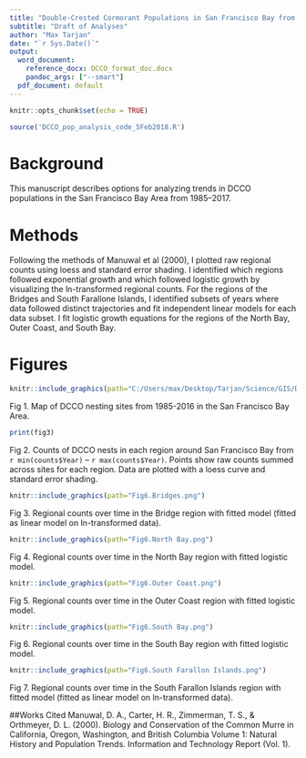 ```yaml
---
title: "Double-Crested Cormorant Populations in San Francisco Bay from 1985--2017"
subtitle: "Draft of Analyses"
author: "Max Tarjan"
date: "`r Sys.Date()`"
output:
  word_document:
    reference_docx: DCCO_format_doc.docx
    pandoc_args: ["--smart"]
  pdf_document: default
---
```


```r
knitr::opts_chunk$set(echo = TRUE)
```

```r
source('DCCO_pop_analysis_code_5Feb2018.R')
```


# Background
This manuscript describes options for analyzing trends in DCCO populations in the San Francisco Bay Area from 1985--2017.

# Methods
Following the methods of Manuwal et al (2000), I plotted raw regional counts using loess and standard error shading. I identified which regions followed exponential growth and which followed logistic growth by visualizing the ln-transformed regional counts. For the regions of the Bridges and South Farallone Islands, I identified subsets of years where data followed distinct trajectories and fit independent linear models for each data subset. I fit logistic growth equations for the regions of the North Bay, Outer Coast, and South Bay.

# Figures
```r
knitr::include_graphics(path="C:/Users/max/Desktop/Tarjan/Science/GIS/DCCO_GIS/DCCO_sites_map_28Aug2017.jpg")
```
Fig 1. Map of DCCO nesting sites from 1985-2016 in the San Francisco Bay Area.


```r
print(fig3)
```
Fig 2. Counts of DCCO nests in each region around San Francisco Bay from `r min(counts$Year)` -- `r max(counts$Year)`. Points show raw counts summed across sites for each region. Data are plotted with a loess curve and standard error shading.

```r
knitr::include_graphics(path="Fig6.Bridges.png")
```
Fig 3. Regional counts over time in the Bridge region with fitted model (fitted as linear model on ln-transformed data).

```r
knitr::include_graphics(path="Fig6.North Bay.png")
```
Fig 4. Regional counts over time in the North Bay region with fitted logistic model.

```r
knitr::include_graphics(path="Fig6.Outer Coast.png")
```
Fig 5. Regional counts over time in the Outer Coast region with fitted logistic model.

```r
knitr::include_graphics(path="Fig6.South Bay.png")
```
Fig 6. Regional counts over time in the South Bay region with fitted logistic model.

```r
knitr::include_graphics(path="Fig6.South Farallon Islands.png")
```
Fig 7. Regional counts over time in the South Farallon Islands region with fitted model (fitted as linear model on ln-transformed data).

##Works Cited
Manuwal, D. A., Carter, H. R., Zimmerman, T. S., & Orthmeyer, D. L. (2000). Biology and Conservation of the Common Murre in California, Oregon, Washington, and British Columbia Volume 1: Natural History and Population Trends. Information and Technology Report (Vol. 1).
